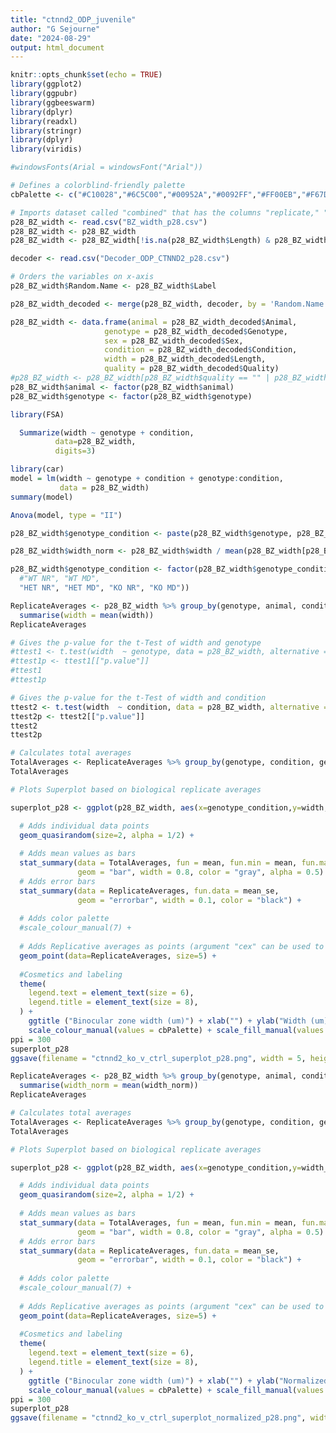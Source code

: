 ```yaml
---
title: "ctnnd2_ODP_juvenile"
author: "G Sejourne"
date: "2024-08-29"
output: html_document
---
```


```r
knitr::opts_chunk$set(echo = TRUE)
library(ggplot2)
library(ggpubr)
library(ggbeeswarm)
library(dplyr)
library(readxl)
library(stringr)
library(dplyr)
library(viridis)

#windowsFonts(Arial = windowsFont("Arial"))

# Defines a colorblind-friendly palette
cbPalette <- c("#C10028","#6C5C00","#00952A","#0092FF","#FF00EB","#F67D00","#27CC00","#00E9FB","#F2BAFF","#FFDEE5")

# Imports dataset called "combined" that has the columns "replicate," "variable," and "value"
p28_BZ_width <- read.csv("BZ_width_p28.csv")
p28_BZ_width <- p28_BZ_width
p28_BZ_width <- p28_BZ_width[!is.na(p28_BZ_width$Length) & p28_BZ_width$Length > 20,]

decoder <- read.csv("Decoder_ODP_CTNND2_p28.csv")

```

```r
# Orders the variables on x-axis
p28_BZ_width$Random.Name <- p28_BZ_width$Label

p28_BZ_width_decoded <- merge(p28_BZ_width, decoder, by = 'Random.Name')

p28_BZ_width <- data.frame(animal = p28_BZ_width_decoded$Animal,
                     genotype = p28_BZ_width_decoded$Genotype,
                     sex = p28_BZ_width_decoded$Sex,
                     condition = p28_BZ_width_decoded$Condition,
                     width = p28_BZ_width_decoded$Length, 
                     quality = p28_BZ_width_decoded$Quality)
#p28_BZ_width <- p28_BZ_width[p28_BZ_width$quality == "" | p28_BZ_width$quality == "ok",]
p28_BZ_width$animal <- factor(p28_BZ_width$animal)
p28_BZ_width$genotype <- factor(p28_BZ_width$genotype)
```

```r
library(FSA)

  Summarize(width ~ genotype + condition,
          data=p28_BZ_width,
          digits=3)
```

```r
library(car)
model = lm(width ~ genotype + condition + genotype:condition,
           data = p28_BZ_width)
summary(model)

Anova(model, type = "II")
```

```r
p28_BZ_width$genotype_condition <- paste(p28_BZ_width$genotype, p28_BZ_width$condition)

p28_BZ_width$width_norm <- p28_BZ_width$width / mean(p28_BZ_width[p28_BZ_width$genotype_condition == "HET NR",]$width)

p28_BZ_width$genotype_condition <- factor(p28_BZ_width$genotype_condition, levels = c(
  #"WT NR", "WT MD", 
  "HET NR", "HET MD", "KO NR", "KO MD"))

ReplicateAverages <- p28_BZ_width %>% group_by(genotype, animal, condition, genotype_condition) %>%
  summarise(width = mean(width))
ReplicateAverages

# Gives the p-value for the t-Test of width and genotype
#ttest1 <- t.test(width  ~ genotype, data = p28_BZ_width, alternative = "two.sided", var.equal = TRUE, conf.level = 0.95)
#ttest1p <- ttest1[["p.value"]]
#ttest1
#ttest1p

# Gives the p-value for the t-Test of width and condition
ttest2 <- t.test(width  ~ condition, data = p28_BZ_width, alternative = "two.sided", var.equal = TRUE, conf.level = 0.95)
ttest2p <- ttest2[["p.value"]]
ttest2
ttest2p

# Calculates total averages
TotalAverages <- ReplicateAverages %>% group_by(genotype, condition, genotype_condition) %>%  summarise(width = mean(width))
TotalAverages
```

```r
# Plots Superplot based on biological replicate averages

superplot_p28 <- ggplot(p28_BZ_width, aes(x=genotype_condition,y=width, color=factor(animal))) +

  # Adds individual data points
  geom_quasirandom(size=2, alpha = 1/2) +
  
  # Adds mean values as bars
  stat_summary(data = TotalAverages, fun = mean, fun.min = mean, fun.max = mean,
               geom = "bar", width = 0.8, color = "gray", alpha = 0.5) +
  # Adds error bars
  stat_summary(data = ReplicateAverages, fun.data = mean_se,
               geom = "errorbar", width = 0.1, color = "black") +
          
  # Adds color palette
  #scale_colour_manual(7) +
  
  # Adds Replicative averages as points (argument "cex" can be used to spread the data points if the averages are close together)
  geom_point(data=ReplicateAverages, size=5) +
  
  #Cosmetics and labeling
  theme(
    legend.text = element_text(size = 6),
    legend.title = element_text(size = 8), 
  ) +
    ggtitle ("Binocular zone width (um)") + xlab("") + ylab("Width (um)") +
    scale_colour_manual(values = cbPalette) + scale_fill_manual(values = cbPalette)
ppi = 300
superplot_p28
ggsave(filename = "ctnnd2_ko_v_ctrl_superplot_p28.png", width = 5, height = 3)


```
```r
ReplicateAverages <- p28_BZ_width %>% group_by(genotype, animal, condition, genotype_condition) %>%
  summarise(width_norm = mean(width_norm))
ReplicateAverages

# Calculates total averages
TotalAverages <- ReplicateAverages %>% group_by(genotype, condition, genotype_condition) %>%  summarise(width_norm = mean(width_norm))
TotalAverages
```

```r
# Plots Superplot based on biological replicate averages

superplot_p28 <- ggplot(p28_BZ_width, aes(x=genotype_condition,y=width_norm,color=factor(animal))) +

  # Adds individual data points
  geom_quasirandom(size=2, alpha = 1/2) +
  
  # Adds mean values as bars
  stat_summary(data = TotalAverages, fun = mean, fun.min = mean, fun.max = mean,
               geom = "bar", width = 0.8, color = "gray", alpha = 0.5) +
  # Adds error bars
  stat_summary(data = ReplicateAverages, fun.data = mean_se,
               geom = "errorbar", width = 0.1, color = "black") +
          
  # Adds color palette
  #scale_colour_manual(7) +
  
  # Adds Replicative averages as points (argument "cex" can be used to spread the data points if the averages are close together)
  geom_point(data=ReplicateAverages, size=5) +
  
  #Cosmetics and labeling
  theme(
    legend.text = element_text(size = 6),
    legend.title = element_text(size = 8), 
  ) +
    ggtitle ("Binocular zone width (um)") + xlab("") + ylab("Normalized width (um)") +
    scale_colour_manual(values = cbPalette) + scale_fill_manual(values = cbPalette)
ppi = 300
superplot_p28
ggsave(filename = "ctnnd2_ko_v_ctrl_superplot_normalized_p28.png", width = 5, height = 3)


```